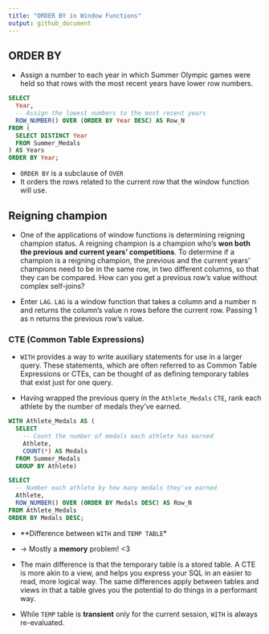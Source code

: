```yaml
---
title: "ORDER BY in Window Functions"
output: github_document
---
```


## ORDER BY

* Assign a number to each year in which Summer Olympic games were held so that rows with the most recent years have lower row numbers.


```sql
SELECT
  Year,
  -- Assign the lowest numbers to the most recent years
  ROW_NUMBER() OVER (ORDER BY Year DESC) AS Row_N
FROM (
  SELECT DISTINCT Year
  FROM Summer_Medals
) AS Years
ORDER BY Year;
```

* `ORDER BY` is a subclause of `OVER`
* It orders the rows related to the current row that the window function will use.

## Reigning champion

* One of the applications of window functions is determining reigning champion status. A reigning champion is a champion who's **won both the previous and current years' competitions**. To determine if a champion is a reigning champion, the previous and the current years' champions need to be in the same row, in two different columns, so that they can be compared. How can you get a previous row's value without complex self-joins? 

* Enter `LAG`. `LAG` is a window function that takes a column and a number n and returns the column's value n rows before the current row. Passing 1 as n returns the previous row's value.

### CTE (Common Table Expressions)
* `WITH` provides a way to write auxiliary statements for use in a larger query. These statements, which are often referred to as Common Table Expressions or CTEs, can be thought of as defining temporary tables that exist just for one query. 

* Having wrapped the previous query in the `Athlete_Medals` `CTE`, rank each athlete by the number of medals they've earned.

```sql
WITH Athlete_Medals AS (
  SELECT
    -- Count the number of medals each athlete has earned
    Athlete,
    COUNT(*) AS Medals
  FROM Summer_Medals
  GROUP BY Athlete)

SELECT
  -- Number each athlete by how many medals they've earned
  Athlete,
  ROW_NUMBER() OVER (ORDER BY Medals DESC) AS Row_N
FROM Athlete_Medals
ORDER BY Medals DESC;
```

* **Difference between `WITH` and `TEMP TABLE`*
* -> Mostly a **memory** problem! <3 
* The main difference is that the temporary table is a stored table. A CTE is more akin to a view, and helps you express your SQL in an easier to read, more logical way. The same differences apply between tables and views in that a table gives you the potential to do things in a performant way.

* While `TEMP` table is **transient** only for the current session, `WITH` is always re-evaluated.






